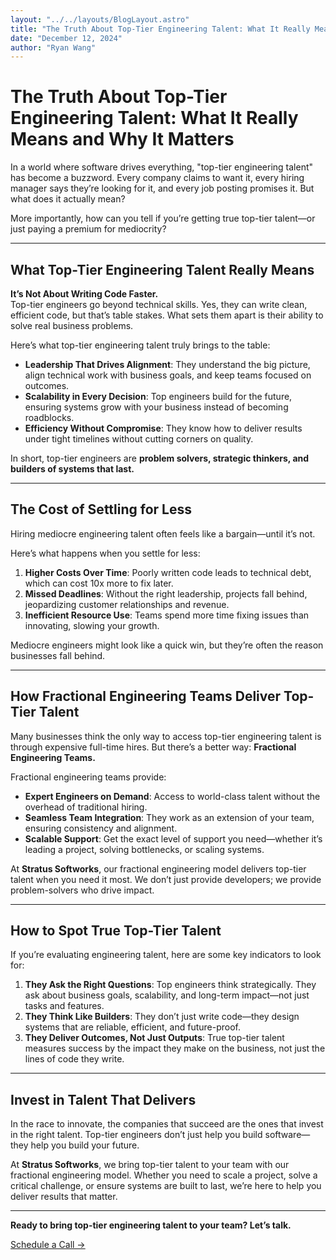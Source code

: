 ```yaml
---
layout: "../../layouts/BlogLayout.astro"
title: "The Truth About Top-Tier Engineering Talent: What It Really Means and Why It Matters"
date: "December 12, 2024"
author: "Ryan Wang"
---
```


# The Truth About Top-Tier Engineering Talent: What It Really Means and Why It Matters

In a world where software drives everything, "top-tier engineering talent" has become a buzzword. Every company claims to want it, every hiring manager says they’re looking for it, and every job posting promises it. But what does it actually mean?

More importantly, how can you tell if you’re getting true top-tier talent—or just paying a premium for mediocrity?

---

## What Top-Tier Engineering Talent Really Means

**It’s Not About Writing Code Faster.**  
Top-tier engineers go beyond technical skills. Yes, they can write clean, efficient code, but that’s table stakes. What sets them apart is their ability to solve real business problems.

Here’s what top-tier engineering talent truly brings to the table:

- **Leadership That Drives Alignment**: They understand the big picture, align technical work with business goals, and keep teams focused on outcomes.
- **Scalability in Every Decision**: Top engineers build for the future, ensuring systems grow with your business instead of becoming roadblocks.
- **Efficiency Without Compromise**: They know how to deliver results under tight timelines without cutting corners on quality.

In short, top-tier engineers are **problem solvers, strategic thinkers, and builders of systems that last.**

---

## The Cost of Settling for Less

Hiring mediocre engineering talent often feels like a bargain—until it’s not.

Here’s what happens when you settle for less:

1. **Higher Costs Over Time**: Poorly written code leads to technical debt, which can cost 10x more to fix later.
2. **Missed Deadlines**: Without the right leadership, projects fall behind, jeopardizing customer relationships and revenue.
3. **Inefficient Resource Use**: Teams spend more time fixing issues than innovating, slowing your growth.

Mediocre engineers might look like a quick win, but they’re often the reason businesses fall behind.

---

## How Fractional Engineering Teams Deliver Top-Tier Talent

Many businesses think the only way to access top-tier engineering talent is through expensive full-time hires. But there’s a better way: **Fractional Engineering Teams.**

Fractional engineering teams provide:

- **Expert Engineers on Demand**: Access to world-class talent without the overhead of traditional hiring.
- **Seamless Team Integration**: They work as an extension of your team, ensuring consistency and alignment.
- **Scalable Support**: Get the exact level of support you need—whether it’s leading a project, solving bottlenecks, or scaling systems.

At **Stratus Softworks**, our fractional engineering model delivers top-tier talent when you need it most. We don’t just provide developers; we provide problem-solvers who drive impact.

---

## How to Spot True Top-Tier Talent

If you’re evaluating engineering talent, here are some key indicators to look for:

1. **They Ask the Right Questions**: Top engineers think strategically. They ask about business goals, scalability, and long-term impact—not just tasks and features.
2. **They Think Like Builders**: They don’t just write code—they design systems that are reliable, efficient, and future-proof.
3. **They Deliver Outcomes, Not Just Outputs**: True top-tier talent measures success by the impact they make on the business, not just the lines of code they write.

---

## Invest in Talent That Delivers

In the race to innovate, the companies that succeed are the ones that invest in the right talent. Top-tier engineers don’t just help you build software—they help you build your future.

At **Stratus Softworks**, we bring top-tier talent to your team with our fractional engineering model. Whether you need to scale a project, solve a critical challenge, or ensure systems are built to last, we’re here to help you deliver results that matter.

---

**Ready to bring top-tier engineering talent to your team? Let’s talk.**

[Schedule a Call →](https://calendly.com/ryan-stratussoftworks/30min?month=2024-12)
